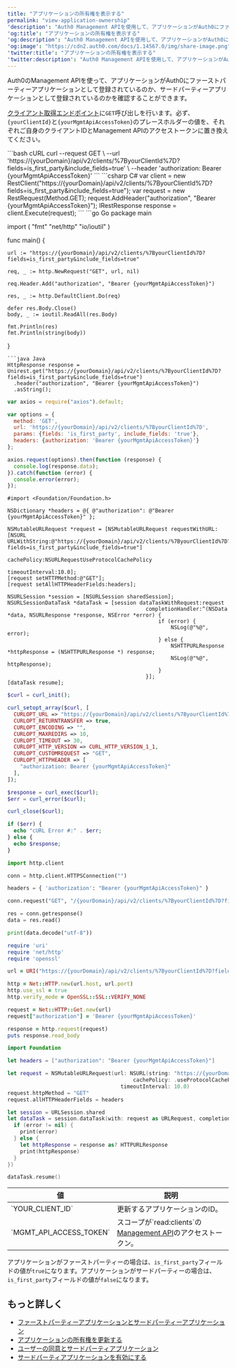 ```yaml
---
title: "アプリケーションの所有権を表示する"
permalink: "view-application-ownership"
'description': "Auth0 Management APIを使用して、アプリケーションがAuth0にファーストパーティーアプリとして登録されているのか、サードパーティーアプリとして登録されているのかを確認する方法について説明します。"
'og:title': "アプリケーションの所有権を表示する"
'og:description': "Auth0 Management APIを使用して、アプリケーションがAuth0にファーストパーティーアプリとして登録されているのか、サードパーティーアプリとして登録されているのかを確認する方法について説明します。"
'og:image': "https://cdn2.auth0.com/docs/1.14567.0/img/share-image.png"
'twitter:title': "アプリケーションの所有権を表示する"
'twitter:description': "Auth0 Management APIを使用して、アプリケーションがAuth0にファーストパーティーアプリとして登録されているのか、サードパーティーアプリとして登録されているのかを確認する方法について説明します。"
---
```



Auth0の<Tooltip data-tooltip-id="react-containers-DefinitionTooltip-0" href="/docs/ja-jp/glossary?term=management-api" tip="Management API: 顧客が管理タスクを実行できるようにするための製品。" cta="用語集の表示">Management API</Tooltip>を使って、アプリケーションがAuth0にファーストパーティーアプリケーションとして登録されているのか、サードパーティーアプリケーションとして登録されているのかを確認することができます。

[クライアント取得エンドポイント](/docs/ja-jp/api/management/v2#!/Clients/get_clients_by_id)に`GET`呼び出しを行います。必ず、`{yourClientId}`と`{yourMgmtApiAccessToken}`のプレースホルダーの値を、それぞれご自身のクライアントIDとManagement APIのアクセストークンに置き換えてください。

<AuthCodeGroup>
```bash cURL
curl --request GET \
  --url 'https://{yourDomain}/api/v2/clients/%7ByourClientId%7D?fields=is_first_party&include_fields=true' \
  --header 'authorization: Bearer {yourMgmtApiAccessToken}'
```
```csharp C#
var client = new RestClient("https://{yourDomain}/api/v2/clients/%7ByourClientId%7D?fields=is_first_party&include_fields=true");
var request = new RestRequest(Method.GET);
request.AddHeader("authorization", "Bearer {yourMgmtApiAccessToken}");
IRestResponse response = client.Execute(request);
```
```go Go
package main

import (
	"fmt"
	"net/http"
	"io/ioutil"
)

func main() {

	url := "https://{yourDomain}/api/v2/clients/%7ByourClientId%7D?fields=is_first_party&include_fields=true"

	req, _ := http.NewRequest("GET", url, nil)

	req.Header.Add("authorization", "Bearer {yourMgmtApiAccessToken}")

	res, _ := http.DefaultClient.Do(req)

	defer res.Body.Close()
	body, _ := ioutil.ReadAll(res.Body)

	fmt.Println(res)
	fmt.Println(string(body))

}
```
```java Java
HttpResponse response = Unirest.get("https://{yourDomain}/api/v2/clients/%7ByourClientId%7D?fields=is_first_party&include_fields=true")
  .header("authorization", "Bearer {yourMgmtApiAccessToken}")
  .asString();
```
```javascript Node.JS
var axios = require("axios").default;

var options = {
  method: 'GET',
  url: 'https://{yourDomain}/api/v2/clients/%7ByourClientId%7D',
  params: {fields: 'is_first_party', include_fields: 'true'},
  headers: {authorization: 'Bearer {yourMgmtApiAccessToken}'}
};

axios.request(options).then(function (response) {
  console.log(response.data);
}).catch(function (error) {
  console.error(error);
});
```
```obj-c Obj-C
#import <Foundation/Foundation.h>

NSDictionary *headers = @{ @"authorization": @"Bearer {yourMgmtApiAccessToken}" };

NSMutableURLRequest *request = [NSMutableURLRequest requestWithURL:[NSURL URLWithString:@"https://{yourDomain}/api/v2/clients/%7ByourClientId%7D?fields=is_first_party&include_fields=true"]
                                                       cachePolicy:NSURLRequestUseProtocolCachePolicy
                                                   timeoutInterval:10.0];
[request setHTTPMethod:@"GET"];
[request setAllHTTPHeaderFields:headers];

NSURLSession *session = [NSURLSession sharedSession];
NSURLSessionDataTask *dataTask = [session dataTaskWithRequest:request
                                            completionHandler:^(NSData *data, NSURLResponse *response, NSError *error) {
                                                if (error) {
                                                    NSLog(@"%@", error);
                                                } else {
                                                    NSHTTPURLResponse *httpResponse = (NSHTTPURLResponse *) response;
                                                    NSLog(@"%@", httpResponse);
                                                }
                                            }];
[dataTask resume];
```
```php PHP
$curl = curl_init();

curl_setopt_array($curl, [
  CURLOPT_URL => "https://{yourDomain}/api/v2/clients/%7ByourClientId%7D?fields=is_first_party&include_fields=true",
  CURLOPT_RETURNTRANSFER => true,
  CURLOPT_ENCODING => "",
  CURLOPT_MAXREDIRS => 10,
  CURLOPT_TIMEOUT => 30,
  CURLOPT_HTTP_VERSION => CURL_HTTP_VERSION_1_1,
  CURLOPT_CUSTOMREQUEST => "GET",
  CURLOPT_HTTPHEADER => [
    "authorization: Bearer {yourMgmtApiAccessToken}"
  ],
]);

$response = curl_exec($curl);
$err = curl_error($curl);

curl_close($curl);

if ($err) {
  echo "cURL Error #:" . $err;
} else {
  echo $response;
}
```
```python Python
import http.client

conn = http.client.HTTPSConnection("")

headers = { 'authorization': "Bearer {yourMgmtApiAccessToken}" }

conn.request("GET", "/{yourDomain}/api/v2/clients/%7ByourClientId%7D?fields=is_first_party&include_fields=true", headers=headers)

res = conn.getresponse()
data = res.read()

print(data.decode("utf-8"))
```
```ruby Ruby
require 'uri'
require 'net/http'
require 'openssl'

url = URI("https://{yourDomain}/api/v2/clients/%7ByourClientId%7D?fields=is_first_party&include_fields=true")

http = Net::HTTP.new(url.host, url.port)
http.use_ssl = true
http.verify_mode = OpenSSL::SSL::VERIFY_NONE

request = Net::HTTP::Get.new(url)
request["authorization"] = 'Bearer {yourMgmtApiAccessToken}'

response = http.request(request)
puts response.read_body
```
```swift Swift
import Foundation

let headers = ["authorization": "Bearer {yourMgmtApiAccessToken}"]

let request = NSMutableURLRequest(url: NSURL(string: "https://{yourDomain}/api/v2/clients/%7ByourClientId%7D?fields=is_first_party&include_fields=true")! as URL,
                                        cachePolicy: .useProtocolCachePolicy,
                                    timeoutInterval: 10.0)
request.httpMethod = "GET"
request.allHTTPHeaderFields = headers

let session = URLSession.shared
let dataTask = session.dataTask(with: request as URLRequest, completionHandler: { (data, response, error) -> Void in
  if (error != nil) {
    print(error)
  } else {
    let httpResponse = response as? HTTPURLResponse
    print(httpResponse)
  }
})

dataTask.resume()
```
</AuthCodeGroup>

<table class="table"><thead>
<tr>
<th>値</th>
<th>説明</th>
</tr>
</thead>
<tbody>
<tr>
<td>`YOUR_CLIENT_ID`</td>
<td>更新するアプリケーションのID。</td>
</tr>
<tr>
<td>`MGMT_API_ACCESS_TOKEN`</td>
<td><Tooltip id="react-containers-DefinitionTooltip-1">スコープ</Tooltip>が`read:clients`の<a href="/docs/ja-jp/api/management/v2/tokens">Management API</a>のアクセストークン。</td>
</tr>
</tbody>
</table>

アプリケーションがファーストパーティーの場合は、`is_first_party`フィールドの値が`true`になります。アプリケーションがサードパーティーの場合は、`is_first_party`フィールドの値が`false`になります。

## もっと詳しく

* [ファーストパーティーアプリケーションとサードパーティーアプリケーション](/docs/ja-jp/get-started/applications/confidential-and-public-applications/first-party-and-third-party-applications)
* [アプリケーションの所有権を更新する](/docs/ja-jp/get-started/applications/confidential-and-public-applications/update-application-ownership)
* [ユーザーの同意とサードパーティアプリケーション](/docs/ja-jp/get-started/applications/confidential-and-public-applications/user-consent-and-third-party-applications)
* [サードパーティアプリケーションを有効にする](/docs/ja-jp/get-started/applications/confidential-and-public-applications/enable-third-party-applications)